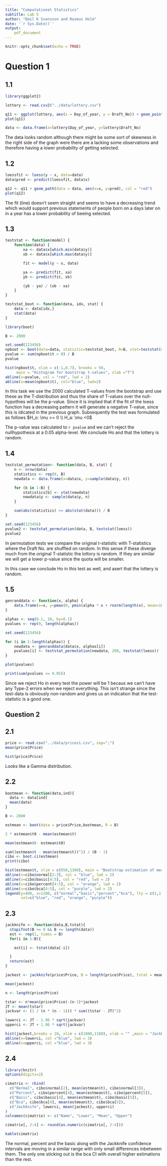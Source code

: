 ```yaml
---
title: "Computational Statistics"
subtitle: Lab 5
author: "Emil K Svensson and Rasmus Holm"
date: '`r Sys.Date()`'
output:
    pdf_document
---
```


```r
knitr::opts_chunk$set(echo = TRUE)
```

# Question 1

## 1.1

```r
library(ggplot2)

lottery <- read.csv2("../data/lottery.csv")

q11 <- ggplot(lottery, aes(x = Day_of_year, y = Draft_No)) + geom_point()
plot(q11)

data <- data.frame(x=lottery$Day_of_year, y=lottery$Draft_No)
```

The data looks random although there might be some sort of skewness in the right side of the graph were there are a lacking some observations and therefore having a lower probability of getting selected.

## 1.2

```r
loessfit <- loess(y ~ x, data=data)
data$pred <- predict(loessfit, data$x)

q12 <- q11 + geom_path(data = data, aes(x=x, y=pred), col = "red")
plot(q12)
```

The fit (line) doesn't seem straight and seems to have a decreasing trend which would support previous statements of people born on a days later on in a year has a lower probability of beeing selected.

## 1.3

```r
teststat <- function(model) {
    function(data) {
        xa <- data$x[which.min(data$y)]
        xb <- data$x[which.max(data$y)]

        fit <- model(y ~ x, data)

        ya <- predict(fit, xa)
        yb <- predict(fit, xb)

        (yb - ya) / (xb - xa)
    }
}

teststat_boot <- function(data, idx, stat) {
    data <- data[idx,]
    stat(data)
}
```

```r
library(boot)

B <- 2000

set.seed(123456)
npboot <- boot(data=data, statistic=teststat_boot, R=B, stat=teststat(model=loess))
pvalue <- sum(npboot$t > 0) / B
pvalue
```

```r
hist(npboot$t, xlim = c(-1,0.7), breaks = 50,
     main = "Histogram for bootstrap t-values", xlab ="T")
abline(v=pvalue, col = "red", lwd = 2)
abline(v=mean(npboot$t), col="blue", lwd=2)
```

In this task we use the 2000 calculated T-values from the bootstrap and use these as the T-distribution and thus the share of T-values over the null-hypothies will be the p-value. Since it is implied that if the fit of the loess function has a decreasing pattern it will generate a negative T-value, since this is idicated in the previous graph. Subsequently the test was formulated as follows $H_o: \mu >= 0 \\ H_a: \mu <0$ 

The p-value was calculated to `r pvalue` and we can't reject the nullhypothesis at a 0.05 alpha-level. We conclude Ho and that the lottery is random.

## 1.4

```r
teststat_permutation<- function(data, B, stat) {
    n <- nrow(data)
    statistics <- rep(0, B)
    newdata <- data.frame(x=data$x, y=sample(data$y, n))

    for (b in 1:B) {
        statistics[b] <- stat(newdata)
        newdata$y <- sample(data$y, n)
    }

    sum(abs(statistics) >= abs(stat(data))) / B
}

set.seed(123456)
pvalue2 <- teststat_permutation(data, B, teststat(loess))
pvalue2
```

In permutation tests we compare the original t-statistic with T-statistics where the Draft No. are shuffled on random. In this sense if these diverge much from the original T-statistic the lottory is random. If they are similar we will get a lower p-value since the quota will be smaller.

In this case we conclude Ho in this test as well, and asert that the lottery is random.

## 1.5

```r
genranddata <- function(x, alpha) {
    data.frame(x=x, y=pmax(0, pmin(alpha * x + rnorm(length(x), mean=183, sd=10), 366)))
}

alphas <- seq(0.1, 10, by=0.1)
pvalues <- rep(0, length(alphas))

set.seed(123456)

for (i in 1:length(alphas)) {
    newdata <- genranddata(data$x, alphas[i])
    pvalues[i] <- teststat_permutation(newdata, 200, teststat(loess))
}

plot(pvalues)
```

```r
print(sum(pvalues <= 0.05))
```
Since we reject Ho in every test the power will be 1 becaus we can't have any Type-2 errors when we reject everything. This isn't strange since the test-data is obviously non-random and gives us an indication that the test-statistic is a good one.

\newpage

## Question 2

## 2.1

```r
price <- read.csv("../data/prices1.csv", sep=";")
mean(price$Price)
```

```r
hist(price$Price)
```

Looks like a Gamma distribution.

## 2.2

```r
bootmean <- function(data,ind){
  data <- data[ind]
  mean(data)
}

B <- 2000

estmean <- boot(data = price$Price,bootmean, R = B)

2 * estmean$t0 - mean(estmean$t)

mean(estmean$t- estmean$t0)

sum((estmean$t - mean(estmean$t))^2) / (B - 1)
cibo <- boot.ci(estmean)
print(cibo)
```


```r
hist(estmean$t, xlim = c(950,1300), main = "Bootstrap estimation of mean", xlab = "")
abline(v=cibo$normal[2:3], col = "blue", lwd = 2)
abline(v=cibo$basic[4:5], col = "red", lwd = 2)
abline(v=cibo$percent[4:5], col = "orange", lwd = 2)
abline(v=cibo$bca[4:5], col = "purple", lwd = 2)
legend(y=400, x=1200, c("normal","basic","percent","bca"), lty = c(1,1),
       col=c("blue", "red", "orange", "purple"))
```

## 2.3

```r
jackknife <- function(data,B,tstat){
  stopifnot(B >= 0 && B <= length(data))
  est <- rep(1, times = B)
  for(i in 1:B){

    est[i] <- tstat(data[-i])

  }
  return(est)
}

jackest <- jackknife(price$Price, B = length(price$Price), tstat = mean)

mean(jackest)

n <- length(price$Price)

tstar <- n*mean(price$Price)-(n-1)*jackest
JT <- mean(tstar)
jackvar <- (1 / (n * (n - 1))) * sum((tstar - JT)^2)

lowerci <- JT - 1.96 * sqrt(jackvar)
upperci <- JT + 1.96 * sqrt(jackvar)

hist(jackest,breaks = 10, xlim = c(1000,1180), xlab = "" ,main = "Jackknife estimate")
abline(v=lowerci, col ="blue", lwd = 3)
abline(v=upperci, col ="blue", lwd = 3)
```

## 2.4

```r
library(knitr)
options(digits=2)

cimatrix <- rbind(
  c("Normal", cibo$normal[2], mean(estmean$t), cibo$normal[3]),
  c("Percent", cibo$percent[4], mean(estmean$t), cibo$percent[5]),
  c("Basic", cibo$basic[4], mean(estmean$t), cibo$basic[5]),
  c("Bca", cibo$bca[4], mean(estmean$t), cibo$bca[5]),
  c("Jackknife", lowerci, mean(jackest), upperci)
)
colnames(cimatrix) <- c("Name", "Lower", "Mean", "Upper")

cimatrix[, 2:4] <- round(as.numeric(cimatrix[, 2:4]))

kable(cimatrix)
```

The normal, percent  and the basic along with the Jackknife confidence intervals are moving in a similar range with only small differences inbetween them. The only one sticking out is the bca CI with overall higher estimations than the rest.
